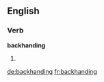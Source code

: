 ==English==

===Verb===
'''backhanding'''

# {{present participle of|[[backhand]]}}

[[de:backhanding]]
[[fr:backhanding]]